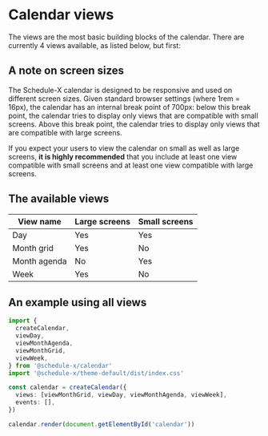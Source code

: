 # Calendar views

The views are the most basic building blocks of the calendar. There are
currently 4 views available, as listed below, but first:

## A note on screen sizes

The Schedule-X calendar is designed to be responsive and used on different
screen sizes. Given standard browser settings (where 1rem = 16px), the
calendar has an internal break point of 700px: below this break point,
the calendar tries to display only views that are compatible with small
screens. Above this break point, the calendar tries to display only views
that are compatible with large screens.

If you expect your users to view the calendar on small as well as large
screens, **it is highly recommended** that you include at least one
view compatible with small screens and at least one view compatible with
large screens.

## The available views

| View name    | Large screens | Small screens |
| ------------ | ------------- | ------------- |
| Day          | Yes           | Yes           |
| Month grid   | Yes           | No            |
| Month agenda | No            | Yes           |
| Week         | Yes           | No            |

## An example using all views

```ts
import {
  createCalendar,
  viewDay,
  viewMonthAgenda,
  viewMonthGrid,
  viewWeek,
} from '@schedule-x/calendar'
import '@schedule-x/theme-default/dist/index.css'

const calendar = createCalendar({
  views: [viewMonthGrid, viewDay, viewMonthAgenda, viewWeek],
  events: [],
})

calendar.render(document.getElementById('calendar'))
```

